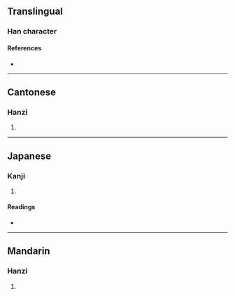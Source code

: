{{character info}}
==Translingual==

===Han character===
{{Han char|rn=57|rad=弓|as=12|sn=15|four=14286|canj=NTLC|ids=⿰弓黄}}

====References====
* {{Han ref|kx=0361.020|dkj=09867|dj=0679.020|hdz=21001.170|uh=5F49|ud=24393|bh=E576|bd=58742}}

----

==Cantonese==

===Hanzi===
{{yue-hanzi|jyut=[[kwok3]]|y=kwok3}}

# {{rfdef|yue|sort=弓12}}

----

==Japanese==

===Kanji===
{{ja-kanji|grade=|rs=弓12}}

# {{rfdef|ja|sort=弓12}}

====Readings====
* {{ja-readings|on=[[くわく]] (kuwaku)|kun=}}

----

==Mandarin==

===Hanzi===
{{cmn-hanzi|pin=[[guō]] ([[guo1]])|wg=kuo<sup>1</sup>}}

# {{rfdef|cmn|sort=弓12}}